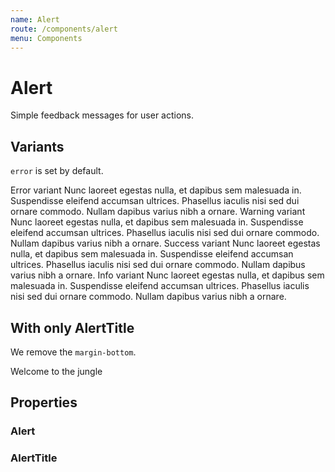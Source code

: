 ```yaml
---
name: Alert
route: /components/alert
menu: Components
---
```



# Alert

Simple feedback messages for user actions.

## Variants

`error` is set by default.

<Playground>
  <Alert>
    <AlertTitle>Error variant</AlertTitle>
    <span>
      Nunc laoreet egestas nulla, et dapibus sem malesuada in. Suspendisse eleifend accumsan
      ultrices. Phasellus iaculis nisi sed dui ornare commodo. Nullam dapibus varius nibh a ornare.
    </span>
  </Alert>
  <Alert variant="warning">
    <AlertTitle>Warning variant</AlertTitle>
    <span>
      Nunc laoreet egestas nulla, et dapibus sem malesuada in. Suspendisse eleifend accumsan
      ultrices. Phasellus iaculis nisi sed dui ornare commodo. Nullam dapibus varius nibh a ornare.
    </span>
  </Alert>
  <Alert variant="success">
    <AlertTitle>Success variant</AlertTitle>
    <span>
      Nunc laoreet egestas nulla, et dapibus sem malesuada in. Suspendisse eleifend accumsan
      ultrices. Phasellus iaculis nisi sed dui ornare commodo. Nullam dapibus varius nibh a ornare.
    </span>
  </Alert>
  <Alert variant="info">
    <AlertTitle>Info variant</AlertTitle>
    <span>
      Nunc laoreet egestas nulla, et dapibus sem malesuada in. Suspendisse eleifend accumsan
      ultrices. Phasellus iaculis nisi sed dui ornare commodo. Nullam dapibus varius nibh a ornare.
    </span>
  </Alert>
</Playground>

## With only AlertTitle

We remove the `margin-bottom`.

<Playground>
  <Alert>
    <AlertTitle>Welcome to the jungle</AlertTitle>
  </Alert>
</Playground>

## Properties

### Alert

<Props of={Alert} />

### AlertTitle

<Props of={AlertTitle} />
